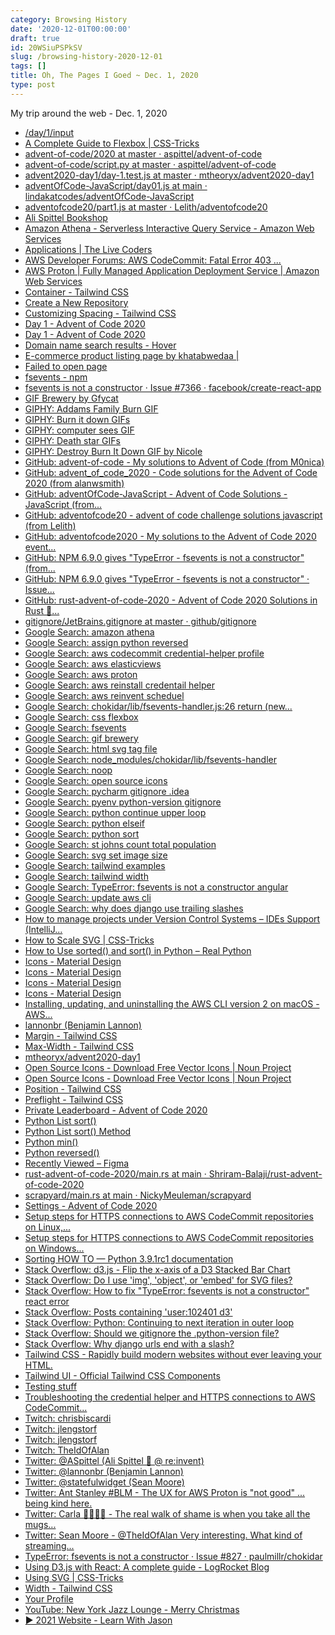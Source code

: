 ```yaml
---
category: Browsing History
date: '2020-12-01T00:00:00'
draft: true
id: 20WSiuPSPkSV
slug: /browsing-history-2020-12-01
tags: []
title: Oh, The Pages I Goed ~ Dec. 1, 2020
type: post
---
```


My trip around the web - Dec. 1, 2020

- [/day/1/input](https://adventofcode.com/2020/day/1/input)
- [A Complete Guide to Flexbox | CSS-Tricks](https://css-tricks.com/snippets/css/a-guide-to-flexbox/)
- [advent-of-code/2020 at master · aspittel/advent-of-code](https://github.com/aspittel/advent-of-code/tree/master/2020)
- [advent-of-code/script.py at master · aspittel/advent-of-code](https://github.com/aspittel/advent-of-code/blob/master/2020/dec-01/script.py)
- [advent2020-day1/day-1.test.js at master · mtheoryx/advent2020-day1](https://github.com/mtheoryx/advent2020-day1/blob/master/src/day-1.test.js)
- [adventOfCode-JavaScript/day01.js at main · lindakatcodes/adventOfCode-JavaScript](https://github.com/lindakatcodes/adventOfCode-JavaScript/blob/main/2020%20Solutions/day01.js)
- [adventofcode20/part1.js at master · Lelith/adventofcode20](https://github.com/Lelith/adventofcode20/blob/master/day1/part1.js)
- [Ali Spittel Bookshop](https://bookshop.org/shop/welearncode)
- [Amazon Athena - Serverless Interactive Query Service - Amazon Web Services](https://aws.amazon.com/athena/)
- [Applications | The Live Coders](https://livecoders.dev/applications)
- [AWS Developer Forums: AWS CodeCommit: Fatal Error 403 ...](https://forums.aws.amazon.com/thread.jspa?threadID=198356)
- [AWS Proton | Fully Managed Application Deployment Service | Amazon Web Services](https://aws.amazon.com/proton/)
- [Container - Tailwind CSS](https://tailwindcss.com/docs/container)
- [Create a New Repository](https://github.com/new)
- [Customizing Spacing - Tailwind CSS](https://tailwindcss.com/docs/customizing-spacing)
- [Day 1 - Advent of Code 2020](https://adventofcode.com/2020/day/1)
- [Day 1 - Advent of Code 2020](https://adventofcode.com/2020/day/1#part2)
- [Domain name search results - Hover](https://www.hover.com/domains/results?utf8=%E2%9C%93&q=grimoire)
- [E-commerce product listing page by khatabwedaa |](https://tailwindcomponents.com/component/e-commerce-product-listing-page)
- [Failed to open page](http://34.236.79.39/#pgatour)
- [fsevents - npm](https://www.npmjs.com/package/fsevents)
- [fsevents is not a constructor · Issue #7366 · facebook/create-react-app](https://github.com/facebook/create-react-app/issues/7366)
- [GIF Brewery by Gfycat](https://gfycat.com/gifbrewery)
- [GIPHY: Addams Family Burn GIF](https://giphy.com/gifs/burn-wednesday-addams-family-wKiZeZVXS5MQg)
- [GIPHY: Burn it down GIFs](https://giphy.com/search/burn-it-down)
- [GIPHY: computer sees GIF](https://giphy.com/gifs/photobucket-sees-10cvJCkgoH4AEM)
- [GIPHY: Death star GIFs](https://giphy.com/search/death-star)
- [GIPHY: Destroy Burn It Down GIF by Nicole](https://giphy.com/gifs/antifa-moltov-simpsons-j6vp6NJcZBO1A0EYY8)
- [GitHub: advent-of-code - My solutions to Advent of Code (from M0nica)](https://github.com/M0nica/advent-of-code)
- [GitHub: advent_of_code_2020 - Code solutions for the Advent of Code 2020 (from alanwsmith)](https://github.com/alanwsmith/advent_of_code_2020)
- [GitHub: adventOfCode-JavaScript - Advent of Code Solutions - JavaScript (from...](https://github.com/lindakatcodes/adventOfCode-JavaScript)
- [GitHub: adventofcode20 - advent of code challenge solutions javascript (from Lelith)](https://github.com/Lelith/adventofcode20)
- [GitHub: adventofcode2020 - My solutions to the Advent of Code 2020 event...](https://github.com/Maximization/adventofcode2020)
- [GitHub: NPM 6.9.0 gives "TypeError - fsevents is not a constructor" (from...](https://lifesaver.codes/answer/v3-0-0-with-node-v12-npm-6-9-0-gives-typeerror-fsevents-is-not-a-constructor)
- [GitHub: NPM 6.9.0 gives "TypeError - fsevents is not a constructor" · Issue...](https://github.com/facebook/create-react-app/issues/6891)
- [GitHub: rust-advent-of-code-2020 - Advent of Code 2020 Solutions in Rust 🦀...](https://github.com/Shriram-Balaji/rust-advent-of-code-2020)
- [gitignore/JetBrains.gitignore at master · github/gitignore](https://github.com/github/gitignore/blob/master/Global/JetBrains.gitignore)
- [Google Search: amazon athena](https://www.google.com/search?client=safari&rls=en&q=amazon+athena&ie=UTF-8&oe=UTF-8)
- [Google Search: assign python reversed](https://www.google.com/search?client=safari&rls=en&q=assign+python+reversed&ie=UTF-8&oe=UTF-8)
- [Google Search: aws codecommit credential-helper profile](https://www.google.com/search?client=safari&rls=en&q=aws+codecommit+credential-helper+profile&ie=UTF-8&oe=UTF-8)
- [Google Search: aws elasticviews](https://www.google.com/search?client=safari&rls=en&q=aws+elasticviews&ie=UTF-8&oe=UTF-8)
- [Google Search: aws proton](https://www.google.com/search?client=safari&rls=en&q=aws+proton&ie=UTF-8&oe=UTF-8)
- [Google Search: aws reinstall credentail helper](https://www.google.com/search?client=safari&rls=en&q=aws+reinstall+credentail+helper&ie=UTF-8&oe=UTF-8)
- [Google Search: aws reinvent scheduel](https://www.google.com/search?client=safari&rls=en&q=aws+reinvent+scheduel&ie=UTF-8&oe=UTF-8)
- [Google Search: chokidar/lib/fsevents-handler.js:26 return (new...](https://www.google.com/search?client=safari&rls=en&q=chokidar/lib/fsevents-handler.js:26+++return+(new+fsevents(path)).on(%27fsevent%27,+callback).start();&ie=UTF-8&oe=UTF-8)
- [Google Search: css flexbox](https://www.google.com/search?client=safari&rls=en&q=css+flexbox&ie=UTF-8&oe=UTF-8)
- [Google Search: fsevents](https://www.google.com/search?client=safari&rls=en&q=fsevents&ie=UTF-8&oe=UTF-8)
- [Google Search: gif brewery](https://www.google.com/search?client=safari&rls=en&q=gif+brewery&ie=UTF-8&oe=UTF-8)
- [Google Search: html svg tag file](https://www.google.com/search?client=safari&rls=en&q=html+svg+tag+file&ie=UTF-8&oe=UTF-8)
- [Google Search: node_modules/chokidar/lib/fsevents-handler](https://www.google.com/search?client=safari&rls=en&q=node_modules/chokidar/lib/fsevents-handler&ie=UTF-8&oe=UTF-8)
- [Google Search: noop](https://www.google.com/search?client=safari&rls=en&q=noop&ie=UTF-8&oe=UTF-8)
- [Google Search: open source icons](https://www.google.com/search?client=safari&rls=en&q=open+source+icons&ie=UTF-8&oe=UTF-8)
- [Google Search: pycharm gitignore .idea](https://www.google.com/search?client=safari&rls=en&q=pycharm+gitignore+.idea&ie=UTF-8&oe=UTF-8)
- [Google Search: pyenv python-version gitignore](https://www.google.com/search?client=safari&rls=en&q=pyenv+python-version+gitignore&ie=UTF-8&oe=UTF-8)
- [Google Search: python continue upper loop](https://www.google.com/search?client=safari&rls=en&q=python+continue+upper+loop&ie=UTF-8&oe=UTF-8)
- [Google Search: python elseif](https://www.google.com/search?client=safari&rls=en&q=python+elseif&ie=UTF-8&oe=UTF-8)
- [Google Search: python sort](https://www.google.com/search?client=safari&rls=en&q=python+sort&ie=UTF-8&oe=UTF-8)
- [Google Search: st johns count total population](https://www.google.com/search?client=safari&rls=en&q=st+johns+count+total+population&ie=UTF-8&oe=UTF-8)
- [Google Search: svg set image size](https://www.google.com/search?client=safari&rls=en&q=svg+set+image+size&ie=UTF-8&oe=UTF-8)
- [Google Search: tailwind examples](https://www.google.com/search?client=safari&rls=en&q=tailwind+examples&ie=UTF-8&oe=UTF-8)
- [Google Search: tailwind width](https://www.google.com/search?client=safari&rls=en&q=tailwind+width&ie=UTF-8&oe=UTF-8)
- [Google Search: TypeError: fsevents is not a constructor angular](https://www.google.com/search?newwindow=1&client=safari&rls=en&ei=NYnGX6bDAuCYwbkP-e-EQA&q=TypeError%3A+fsevents+is+not+a+constructor+angular&oq=TypeError%3A+fsevents+is+not+a+constructor+angular&gs_lcp=CgZwc3ktYWIQAzIFCAAQyQM6BAgAEEc6AggAOgYIABAWEB46BAgAEENQuGJYs29g2XFoAHACeACAAWOIAZIFkgEBOJgBAKABAaoBB2d3cy13aXrIAQjAAQE&sclient=psy-ab&ved=0ahUKEwjmsfbYsq3tAhVgTDABHfk3AQgQ4dUDCAw&uact=5)
- [Google Search: update aws cli](https://www.google.com/search?client=safari&rls=en&q=update+aws+cli&ie=UTF-8&oe=UTF-8)
- [Google Search: why does django use trailing slashes](https://www.google.com/search?client=safari&rls=en&q=why+does+django+use+trailing+slashes&ie=UTF-8&oe=UTF-8)
- [How to manage projects under Version Control Systems – IDEs Support (IntelliJ...](https://intellij-support.jetbrains.com/hc/en-us/articles/206544839)
- [How to Scale SVG | CSS-Tricks](https://css-tricks.com/scale-svg/)
- [How to Use sorted() and sort() in Python – Real Python](https://realpython.com/python-sort/)
- [Icons - Material Design](https://material.io/resources/icons/?style=baseline)
- [Icons - Material Design](https://material.io/resources/icons/?icon=grade&style=baseline)
- [Icons - Material Design](https://material.io/resources/icons/?icon=line_style&style=baseline)
- [Icons - Material Design](https://material.io/resources/icons/?icon=support&style=baseline)
- [Installing, updating, and uninstalling the AWS CLI version 2 on macOS - AWS...](https://docs.aws.amazon.com/cli/latest/userguide/install-cliv2-mac.html)
- [lannonbr (Benjamin Lannon)](https://github.com/lannonbr)
- [Margin - Tailwind CSS](https://tailwindcss.com/docs/margin#class-reference)
- [Max-Width - Tailwind CSS](https://tailwindcss.com/docs/max-width)
- [mtheoryx/advent2020-day1](https://github.com/mtheoryx/advent2020-day1)
- [Open Source Icons - Download Free Vector Icons | Noun Project](https://thenounproject.com/term/open-source/23911/)
- [Open Source Icons - Download Free Vector Icons | Noun Project](https://thenounproject.com/term/open-source/749139/)
- [Position - Tailwind CSS](https://tailwindcss.com/docs/position)
- [Preflight - Tailwind CSS](https://tailwindcss.com/docs/preflight)
- [Private Leaderboard - Advent of Code 2020](https://adventofcode.com/2020/leaderboard/private/view/679286)
- [Python List sort()](https://www.programiz.com/python-programming/methods/list/sort)
- [Python List sort() Method](https://www.w3schools.com/python/ref_list_sort.asp)
- [Python min()](https://www.programiz.com/python-programming/methods/built-in/min)
- [Python reversed()](https://www.programiz.com/python-programming/methods/built-in/reversed)
- [Recently Viewed – Figma](https://www.figma.com/files/recent)
- [rust-advent-of-code-2020/main.rs at main · Shriram-Balaji/rust-advent-of-code-2020](https://github.com/Shriram-Balaji/rust-advent-of-code-2020/blob/main/day-one/src/main.rs)
- [scrapyard/main.rs at main · NickyMeuleman/scrapyard](https://github.com/NickyMeuleman/scrapyard/blob/main/advent_of_code/2020/day_01/src/main.rs)
- [Settings - Advent of Code 2020](https://adventofcode.com/2020/settings)
- [Setup steps for HTTPS connections to AWS CodeCommit repositories on Linux,...](https://docs.aws.amazon.com/codecommit/latest/userguide/setting-up-https-unixes.html)
- [Setup steps for HTTPS connections to AWS CodeCommit repositories on Windows...](https://docs.aws.amazon.com/codecommit/latest/userguide/setting-up-https-windows.html)
- [Sorting HOW TO — Python 3.9.1rc1 documentation](https://docs.python.org/3/howto/sorting.html)
- [Stack Overflow: d3.js - Flip the x-axis of a D3 Stacked Bar Chart](https://stackoverflow.com/questions/29720101/flip-the-x-axis-of-a-d3-stacked-bar-chart)
- [Stack Overflow: Do I use 'img', 'object', or 'embed' for SVG files?](https://stackoverflow.com/questions/4476526/do-i-use-img-object-or-embed-for-svg-files)
- [Stack Overflow: How to fix "TypeError: fsevents is not a constructor" react error](https://stackoverflow.com/questions/56057325/how-to-fix-typeerror-fsevents-is-not-a-constructor-react-error)
- [Stack Overflow: Posts containing 'user:102401 d3'](https://stackoverflow.com/search?q=user%3A102401+d3)
- [Stack Overflow: Python: Continuing to next iteration in outer loop](https://stackoverflow.com/questions/1859072/python-continuing-to-next-iteration-in-outer-loop)
- [Stack Overflow: Should we gitignore the .python-version file?](https://stackoverflow.com/questions/54315206/should-we-gitignore-the-python-version-file)
- [Stack Overflow: Why django urls end with a slash?](https://stackoverflow.com/questions/42212122/why-django-urls-end-with-a-slash/42213107)
- [Tailwind CSS - Rapidly build modern websites without ever leaving your HTML.](https://tailwindcss.com/)
- [Tailwind UI - Official Tailwind CSS Components](https://tailwindui.com/preview)
- [Testing stuff](https://codepen.io/snorkss/full/qBNzqQG)
- [Troubleshooting the credential helper and HTTPS connections to AWS CodeCommit...](https://docs.aws.amazon.com/codecommit/latest/userguide/troubleshooting-ch.html)
- [Twitch: chrisbiscardi](https://www.twitch.tv/chrisbiscardi)
- [Twitch: jlengstorf](https://www.twitch.tv/jlengstorf?referrer=raid)
- [Twitch: jlengstorf](https://www.twitch.tv/videos/814344918)
- [Twitch: TheIdOfAlan](https://www.twitch.tv/theidofalan)
- [Twitter: @ASpittel (Ali Spittel 🐞 @ re:invent)](https://twitter.com/aspittel)
- [Twitter: @lannonbr (Benjamin Lannon)](https://twitter.com/lannonbr)
- [Twitter: @statefulwidget (Sean Moore)](https://twitter.com/statefulwidget)
- [Twitter: Ant Stanley #BLM - The UX for AWS Proton is "not good" ... being kind here.](https://twitter.com/IamStan/status/1333858100500176896)
- [Twitter: Carla 🤖👩🏻‍💻 - The real walk of shame is when you take all the mugs...](https://twitter.com/CodesCarla/status/1333869065924993026)
- [Twitter: Sean Moore - @TheIdOfAlan Very interesting. What kind of streaming...](https://twitter.com/statefulwidget/status/1333780139205824513)
- [TypeError: fsevents is not a constructor · Issue #827 · paulmillr/chokidar](https://github.com/paulmillr/chokidar/issues/827)
- [Using D3.js with React: A complete guide - LogRocket Blog](https://blog.logrocket.com/data-visualization-in-react-using-react-d3-c35835af16d0/)
- [Using SVG | CSS-Tricks](https://css-tricks.com/using-svg/)
- [Width - Tailwind CSS](https://tailwindcss.com/docs/width)
- [Your Profile](https://github.com/settings/profile)
- [YouTube: New York Jazz Lounge - Merry Christmas](https://www.youtube.com/watch?v=5tXht-NGmc0)
- [▶ 2021 Website - Learn With Jason](https://www.figma.com/proto/XGjDG1lvEYnjNpS9EwjU3Y/Learn-With-Jason?node-id=1218%3A24815&scaling=min-zoom)